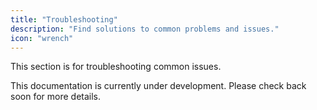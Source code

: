 ```yaml
---
title: "Troubleshooting"
description: "Find solutions to common problems and issues."
icon: "wrench"
---
```


This section is for troubleshooting common issues.

<Info>
  This documentation is currently under development. Please check back soon for
  more details.
</Info>
